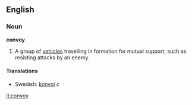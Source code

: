 ==English==
===Noun===
{{wikipedia}}
'''convoy'''
# A group of [[vehicle]]s  travelling in formation for mutual support, such as resisting attacks by an enemy.

====Translations====
*Swedish: [[konvoj]] ''c''

[[it:convoy]]